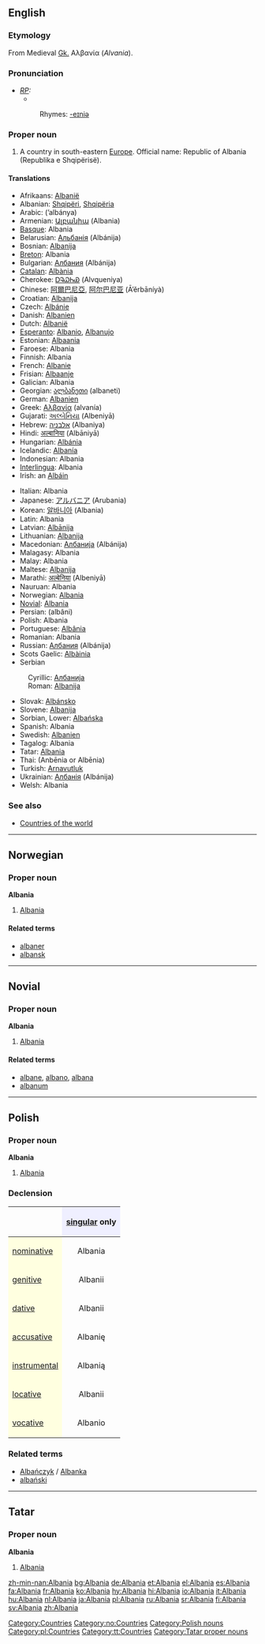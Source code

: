 {{see|Albánia|Albanía|Albanìa|Albània|Albânia}}
==English==
{{wikipedia}}
===Etymology===
From Medieval [[Greek|Gk.]] Αλβανία (''Alvania'').

===Pronunciation===
* ''[[RP]]:''
** {{IPA|/ælˈbeɪniə/}}
*:Rhymes: [[Rhymes:English:-eɪniə|-eɪniə]]

===Proper noun===
# A country in south-eastern [[Europe]]. Official name: Republic of Albania (Republika e Shqipërisë).

====Translations====
{{top}}
*Afrikaans: [[Albanië]]
*Albanian: [[Shqipëri]], [[Shqipëria]]
*Arabic: {{ARchar|[[ألبانيا]]}} (’albánya) {{f}}
*Armenian: [[Ալբանիա]] (Albania)
*[[Basque]]: Albania
*Belarusian: [[Альбанія]] (Albánija)
*Bosnian: [[Albanija]] {{f}}
*[[Breton]]: Albania
*Bulgarian: [[Албания]] (Albánija) {{f}}
*[[Catalan]]: [[Albània]] {{f}}
*Cherokee: [[ᎠᎸᏇᏂᏯ]] (Alvqueniya)
*Chinese: [[阿爾巴尼亞]], [[阿尔巴尼亚]] (Ā’ěrbāníyà)
*Croatian: [[Albanija]] {{f}}
*Czech: [[Albánie]]
*Danish: [[Albanien]]
*Dutch: [[Albanië]]
*[[Esperanto]]: [[Albanio]], [[Albanujo]]
*Estonian: [[Albaania]]
*Faroese: Albania
*Finnish: Albania
*French: [[Albanie]] {{f}}
*Frisian: [[Albaanje]]
*Galician: Albania {{f}}
*Georgian: [[ალბანეთი]] (albaneti)
*German: [[Albanien]] {{n}}
*Greek: [[Αλβανία]] (alvanía) {{f}}
*Gujarati: [[અલ્બેનિયા]] (Albeniyā)
*Hebrew: [[אלבניה]] (Albaniya)
*Hindi: [[अल्बानिया]] (Albāniyā)
*Hungarian: [[Albánia]]
*Icelandic: [[Albanía]]
*Indonesian: Albania
*[[Interlingua]]: Albania
*Irish: an [[Albáin]] {{f}}
{{mid}}
*Italian: Albania {{f}}
*Japanese: [[アルバニア]] (Arubania)
*Korean: [[알바니아]] (Albania)
*Latin: Albania {{f}}
*Latvian: [[Albānija]]
*Lithuanian: [[Albanija]]
*Macedonian: [[Албанија]] (Albánija)
*Malagasy: Albania
*Malay: Albania
*Maltese: [[Albanija]]
*Marathi: [[अल्बेनिया]] (Albeniyā)
*Nauruan: Albania
*Norwegian: [[#Norwegian|Albania]]
*[[Novial]]: [[Albania]]
*Persian: {{FAchar|[[آلبانی]]}} (albâni)
*Polish: Albania {{f}}
*Portuguese: [[Albânia]] {{f}}
*Romanian: Albania {{f}}
*Russian: [[Албания]] (Albánija) {{f}}
*Scots Gaelic: [[Albàinia]]
*Serbian
:Cyrillic: [[Албанија]] {{f}}
:Roman: [[Albanija#Serbian|Albanija]] {{f}}
*Slovak: [[Albánsko]]
*Slovene: [[Albanija]] {{f}}
*Sorbian, Lower: [[Albańska]] {{f}}
*Spanish: Albania {{f}}
*Swedish: [[Albanien]]
*Tagalog: Albania
*Tatar: [[Albania#Tatar|Albania]]
*Thai: {{THchar|[[อัลเบเนีย]]}} (Anbēnia or Albēnia)
*Turkish: [[Arnavutluk]]
*Ukrainian: [[Албанія]] (Albánija) {{f}}
*Welsh: Albania {{f}}
{{bottom}}

===See also===
*[[Countries of the world]]
[[Category:Countries]]


----

==Norwegian==
===Proper noun===
[[Category:no:Countries]]
'''Albania'''
#[[#English|Albania]]
====Related terms====
*[[albaner]]
*[[albansk]]

----

==Novial==
===Proper noun===
'''Albania'''
#[[#English|Albania]]

====Related terms====
*[[albane]], [[albano]], [[albana]]
*[[albanum]]

----

==Polish==
===Proper noun===
'''Albania''' {{f}}

# [[#English|Albania]]

===Declension===
{| border="1" cellpadding="4" cellspacing="0"
!
! style="background-color: #EFEFFF" align="center"|[[singular]] only
|-
! style="background-color: #FFFFE0" align="left"|[[nominative case|nominative]]
| align="center"|Albania
|-
! style="background-color: #FFFFE0" align="left"|[[genitive case|genitive]]
| align="center"|Albanii
|-
! style="background-color: #FFFFE0" align="left"|[[dative case|dative]]
| align="center"|Albanii
|-
! style="background-color: #FFFFE0" align="left"|[[accusative case|accusative]]
| align="center"|Albanię
|-
! style="background-color: #FFFFE0" align="left"|[[instrumental case|instrumental]]
| align="center"|Albanią
|-
! style="background-color: #FFFFE0" align="left"|[[locative case|locative]]
| align="center"|Albanii
|-
! style="background-color: #FFFFE0" align="left"|[[vocative case|vocative]]
| align="center"|Albanio
|}


===Related terms===
*[[Albańczyk]] / [[Albanka]]
*[[albański]]

[[Category:Polish nouns]]
[[Category:pl:Countries]]

----
==Tatar==
===Proper noun===
'''Albania'''
#[[Albania#English|Albania]]

[[Category:tt:Countries]]
[[Category:Tatar proper nouns]]

[[zh-min-nan:Albania]]
[[bg:Albania]]
[[de:Albania]]
[[et:Albania]]
[[el:Albania]]
[[es:Albania]]
[[fa:Albania]]
[[fr:Albania]]
[[ko:Albania]]
[[hy:Albania]]
[[hi:Albania]]
[[io:Albania]]
[[it:Albania]]
[[hu:Albania]]
[[nl:Albania]]
[[ja:Albania]]
[[pl:Albania]]
[[ru:Albania]]
[[sr:Albania]]
[[fi:Albania]]
[[sv:Albania]]
[[zh:Albania]]